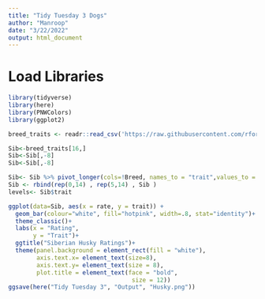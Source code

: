 ```yaml
---
title: "Tidy Tuesday 3 Dogs"
author: "Manroop"
date: "3/22/2022"
output: html_document
---
```

# Load Libraries #
```r
library(tidyverse)
library(here)
library(PNWColors) 
library(ggplot2)
```

```r
breed_traits <- readr::read_csv('https://raw.githubusercontent.com/rfordatascience/tidytuesday/master/data/2022/2022-02-01/breed_traits.csv') 
```
```r
Sib<-breed_traits[16,]
Sib<-Sib[,-8]
Sib<-Sib[,-8]

Sib<- Sib %>% pivot_longer(cols=!Breed, names_to = "trait",values_to = "rate") #Make traits columns
Sib <- rbind(rep(0,14) , rep(5,14) , Sib )
levels<- Sib$trait
```


```r
ggplot(data=Sib, aes(x = rate, y = trait)) +
  geom_bar(colour="white", fill="hotpink", width=.8, stat="identity")+ 
  theme_classic()+ 
  labs(x = "Rating", 
       y = "Trait")+ 
  ggtitle("Siberian Husky Ratings")+ 
  theme(panel.background = element_rect(fill = "white"), 
        axis.text.x= element_text(size=8), 
        axis.text.y= element_text(size = 8), 
        plot.title = element_text(face = "bold",
                                   size = 12))
ggsave(here("Tidy Tuesday 3", "Output", "Husky.png"))
```


